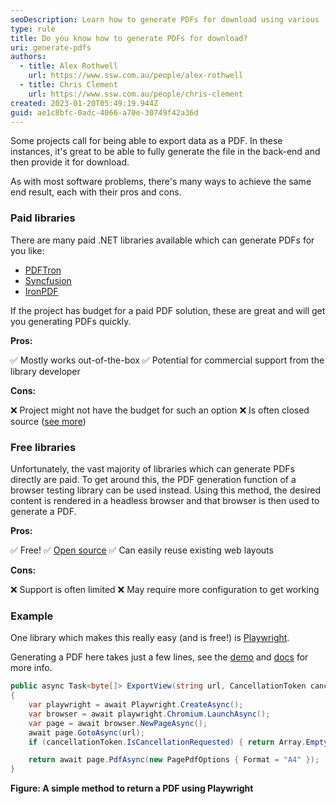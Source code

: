 ```yaml
---
seoDescription: Learn how to generate PDFs for download using various .NET libraries and browser testing tools. From paid solutions like PDFTron and IronPDF to free options like Playwright, discover the pros and cons of each approach.
type: rule
title: Do you know how to generate PDFs for download?
uri: generate-pdfs
authors:
  - title: Alex Rothwell
    url: https://www.ssw.com.au/people/alex-rothwell
  - title: Chris Clement
    url: https://www.ssw.com.au/people/chris-clement
created: 2023-01-20T05:49:19.944Z
guid: ae1c8bfc-0adc-4066-a70e-30749f42a36d
---
```


Some projects call for being able to export data as a PDF. In these instances, it's great to be able to fully generate the file in the back-end and then provide it for download.

As with most software problems, there's many ways to achieve the same end result, each with their pros and cons.
### Paid libraries

There are many paid .NET libraries available which can generate PDFs for you like:

- [PDFTron](https://www.pdftron.com)
- [Syncfusion](https://www.syncfusion.com/document-processing/pdf-framework/net-core/pdf-library)
- [IronPDF](https://ironpdf.com)

If the project has budget for a paid PDF solution, these are great and will get you generating PDFs quickly.

**Pros:**

✅ Mostly works out-of-the-box
✅ Potential for commercial support from the library developer

**Cons:**

❌ Project might not have the budget for such an option
❌ Is often closed source ([see more](/why-use-open-source))

### Free libraries

Unfortunately, the vast majority of libraries which can generate PDFs directly are paid. To get around this, the PDF generation function of a browser testing library can be used instead. Using this method, the desired content is rendered in a headless browser and that browser is then used to generate a PDF.

**Pros:**

✅ Free!
✅ [Open source](/why-use-open-source)
✅ Can easily reuse existing web layouts

**Cons:**

❌ Support is often limited
❌ May require more configuration to get working

### Example

One library which makes this really easy (and is free!) is [Playwright](https://playwright.dev/dotnet).

Generating a PDF here takes just a few lines, see the [demo](https://try.playwright.tech/?e=generate-pdf) and [docs](https://playwright.dev/dotnet/docs/api/class-page#page-pdf) for more info.

```csharp
public async Task<byte[]> ExportView(string url, CancellationToken cancellationToken)
{
    var playwright = await Playwright.CreateAsync();
    var browser = await playwright.Chromium.LaunchAsync();
    var page = await browser.NewPageAsync();
    await page.GotoAsync(url);
    if (cancellationToken.IsCancellationRequested) { return Array.Empty<byte>(); }

    return await page.PdfAsync(new PagePdfOptions { Format = "A4" });
}
```

**Figure: A simple method to return a PDF using Playwright**